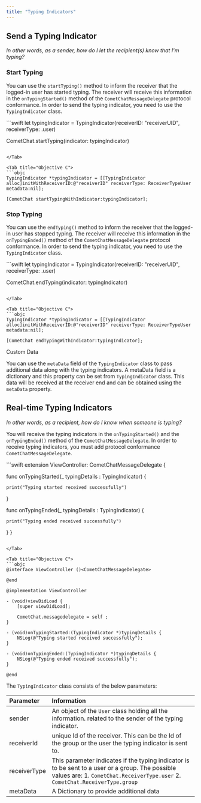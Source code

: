 ```yaml
---
title: "Typing Indicators"
---
```




## Send a Typing Indicator

*In other words, as a sender, how do I let the recipient(s) know that I'm typing?*

### Start Typing

You can use the `startTyping()` method to inform the receiver that the logged-in user has started typing. The receiver will receive this information in the `onTypingStarted()` method of the `CometChatMessageDelegate` protocol conformance. In order to send the typing indicator, you need to use the `TypingIndicator` class.

<Tabs>
<Tab title="Swift">
```swift
let typingIndicator = TypingIndicator(receiverID: "receiverUID", receiverType: .user)

CometChat.startTyping(indicator: typingIndicator)
```

</Tab>

<Tab title="Objective C">
```objc
TypingIndicator *typingIndicator = [[TypingIndicator alloc]initWithReceiverID:@"receiverID" receiverType: ReceiverTypeUser metadata:nil];

[CometChat startTypingWithIndicator:typingIndicator];
```

</Tab>

</Tabs>

### Stop Typing

You can use the `endTyping()` method to inform the receiver that the logged-in user has stopped typing. The receiver will receive this information in the `onTypingEnded()` method of the `CometChatMessageDelegate` protocol conformance. In order to send the typing indicator, you need to use the `TypingIndicator` class.

<Tabs>
<Tab title="Swift">
```swift
let typingIndicator = TypingIndicator(receiverID: "receiverUID", receiverType: .user)

CometChat.endTyping(indicator: typingIndicator)
```

</Tab>

<Tab title="Objective C">
```objc
TypingIndicator *typingIndicator = [[TypingIndicator alloc]initWithReceiverID:@"receiverID" receiverType: ReceiverTypeUser metadata:nil];

[CometChat endTypingWithIndicator:typingIndicator];
```

</Tab>

</Tabs>

<Note>
Custom Data

You can use the `metaData` field of the `TypingIndicator` class to pass additional data along with the typing indicators. A metaData field is a dictionary and this property can be set from `TypingIndicator` class. This data will be received at the receiver end and can be obtained using the `metaData` property.

</Note>

## Real-time Typing Indicators

*In other words, as a recipient, how do I know when someone is typing?*

You will receive the typing indicators in the `onTypingStarted()` and the `onTypingEnded()` method of the `CometChatMessageDelegate`. In order to receive typing indicators, you must add protocol conformance `CometChatMessageDelegate`.

<Tabs>
<Tab title="Swift">
```swift
extension ViewController: CometChatMessageDelegate {

  func onTypingStarted(_ typingDetails : TypingIndicator) {

    print("Typing started received successfully")
  }

  func onTypingEnded(_ typingDetails : TypingIndicator) {

    print("Typing ended received successfully")
  }
}
```

</Tab>

<Tab title="Objective C">
```objc
@interface ViewController ()<CometChatMessageDelegate>

@end

@implementation ViewController

- (void)viewDidLoad {
    [super viewDidLoad];
    
    CometChat.messagedelegate = self ;
}

- (void)onTypingStarted:(TypingIndicator *)typingDetails {
    NSLog(@"Typing started received successfully");
}

- (void)onTypingEnded:(TypingIndicator *)typingDetails {
    NSLog(@"Typing ended received successfully");
}

@end
```

</Tab>

</Tabs>

The `TypingIndicator` class consists of the below parameters:

| Parameter    | Information                                                                                                                                                                      |
| :------------ | :-------------------------------------------------------------------------------------------------------------------------------------------------------------------------------- |
| sender       | An object of the `User` class holding all the information. related to the sender of the typing indicator.                                                                        |
| receiverId   | unique Id of the receiver. This can be the Id of the group or the user the typing indicator is sent to.                                                                          |
| receiverType | This parameter indicates if the typing indicator is to be sent to a user or a group. The possible values are: 1. `CometChat.ReceiverType.user` 2. `CometChat.ReceiverType.group` |
| metaData     | A Dictionary to provide additional data                                                                                                                                          |
